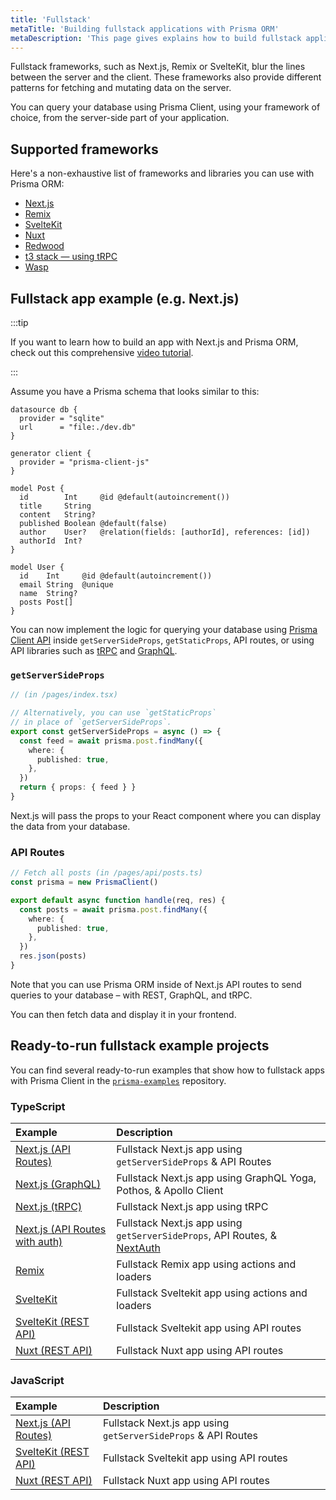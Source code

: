 ```yaml
---
title: 'Fullstack'
metaTitle: 'Building fullstack applications with Prisma ORM'
metaDescription: 'This page gives explains how to build fullstack applications with Prisma. It shows how Prisma fits in with fullstack frameworks and provides practical examples'
---
```


<TopBlock>

Fullstack frameworks, such as Next.js, Remix or SvelteKit, blur the lines between the server and the client. These frameworks also provide different patterns for fetching and mutating data on the server.

You can query your database using Prisma Client, using your framework of choice, from the server-side part of your application.

</TopBlock>

## Supported frameworks

Here's a non-exhaustive list of frameworks and libraries you can use with Prisma ORM:

- [Next.js](https://nextjs.org/)
- [Remix](https://remix.run)
- [SvelteKit](https://kit.svelte.dev/)
- [Nuxt](https://nuxt.com/)
- [Redwood](https://redwoodjs.com/)
- [t3 stack — using tRPC](https://create.t3.gg/)
- [Wasp](https://wasp-lang.dev/)

## Fullstack app example (e.g. Next.js)

:::tip

If you want to learn how to build an app with Next.js and Prisma ORM, check out this comprehensive [video tutorial](https://www.youtube.com/watch?v=QXxy8Uv1LnQ&ab_channel=ByteGrad).

:::

Assume you have a Prisma schema that looks similar to this:

```prisma
datasource db {
  provider = "sqlite"
  url      = "file:./dev.db"
}

generator client {
  provider = "prisma-client-js"
}

model Post {
  id        Int     @id @default(autoincrement())
  title     String
  content   String?
  published Boolean @default(false)
  author    User?   @relation(fields: [authorId], references: [id])
  authorId  Int?
}

model User {
  id    Int     @id @default(autoincrement())
  email String  @unique
  name  String?
  posts Post[]
}
```

You can now implement the logic for querying your database using [Prisma Client API](/orm/prisma-client) inside `getServerSideProps`, `getStaticProps`, API routes, or using API libraries such as [tRPC](https://trpc.io/) and [GraphQL](https://graphql.org/).

### `getServerSideProps`

```ts
// (in /pages/index.tsx)

// Alternatively, you can use `getStaticProps`
// in place of `getServerSideProps`.
export const getServerSideProps = async () => {
  const feed = await prisma.post.findMany({
    where: {
      published: true,
    },
  })
  return { props: { feed } }
}
```

Next.js will pass the props to your React component where you can display the data from your database.

### API Routes

```ts
// Fetch all posts (in /pages/api/posts.ts)
const prisma = new PrismaClient()

export default async function handle(req, res) {
  const posts = await prisma.post.findMany({
    where: {
      published: true,
    },
  })
  res.json(posts)
}
```

Note that you can use Prisma ORM inside of Next.js API routes to send queries to your database – with REST, GraphQL, and tRPC.

You can then fetch data and display it in your frontend.

## Ready-to-run fullstack example projects

You can find several ready-to-run examples that show how to fullstack apps with Prisma Client in the [`prisma-examples`](https://github.com/prisma/prisma-examples/) repository.

### TypeScript

| **Example**                                                                                                                    | **Description**                                                                                       |
| :----------------------------------------------------------------------------------------------------------------------------- | :---------------------------------------------------------------------------------------------------- |
| [Next.js (API Routes)](https://github.com/prisma/prisma-examples/tree/latest/typescript/rest-nextjs-api-routes)                | Fullstack Next.js app using `getServerSideProps` & API Routes                                         |
| [Next.js (GraphQL)](https://github.com/prisma/prisma-examples/tree/latest/typescript/graphql-nextjs)                           | Fullstack Next.js app using GraphQL Yoga, Pothos, & Apollo Client                                     |
| [Next.js (tRPC)](https://github.com/prisma/prisma-examples/tree/latest/typescript/trpc-nextjs)                                 | Fullstack Next.js app using tRPC                                                                      |
| [Next.js (API Routes with auth)](https://github.com/prisma/prisma-examples/tree/latest/typescript/rest-nextjs-api-routes-auth) | Fullstack Next.js app using `getServerSideProps`, API Routes, & [NextAuth](https://next-auth.js.org/) |
| [Remix](https://github.com/prisma/prisma-examples/tree/latest/typescript/remix)                                                | Fullstack Remix app using actions and loaders                                                         |
| [SvelteKit](https://github.com/prisma/prisma-examples/tree/latest/typescript/sveltekit)                                        | Fullstack Sveltekit app using actions and loaders                                                     |
| [SvelteKit (REST API)](https://github.com/prisma/prisma-examples/tree/latest/typescript/rest-sveltekit)                        | Fullstack Sveltekit app using API routes                                                              |
| [Nuxt (REST API)](https://github.com/prisma/prisma-examples/tree/latest/typescript/rest-nuxtjs)                                | Fullstack Nuxt app using API routes                                                                   |

### JavaScript

| **Example**                                                                                             | **Description**                                               |
| :------------------------------------------------------------------------------------------------------ | :------------------------------------------------------------ |
| [Next.js (API Routes)](https://github.com/prisma/prisma-examples/tree/latest/javascript/rest-nextjs)    | Fullstack Next.js app using `getServerSideProps` & API Routes |
| [SvelteKit (REST API)](https://github.com/prisma/prisma-examples/tree/latest/javascript/rest-sveltekit) | Fullstack Sveltekit app using API routes                      |
| [Nuxt (REST API)](https://github.com/prisma/prisma-examples/tree/latest/javascript/rest-nuxtjs)         | Fullstack Nuxt app using API routes                           |
